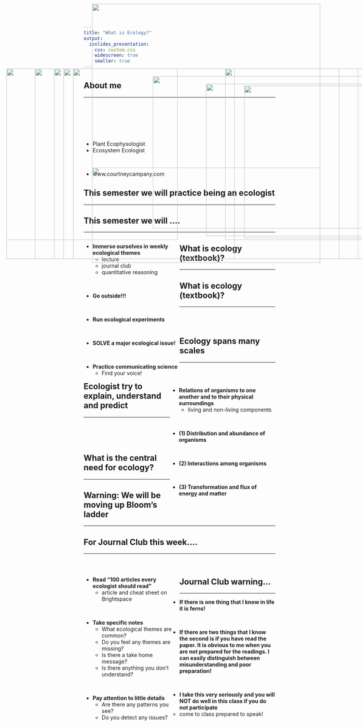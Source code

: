 ```yaml
---
title: "What is Ecology?"
output: 
  ioslides_presentation:
    css: custom.css
    widescreen: true
    smaller: true
---
```


## About me
<hr>
<br/>
<br />
<br />
<br />
<br />

* Plant Ecophysologist  
* Ecosystem Ecologist

<br />

* www.courtneycampany.com  


<IMG STYLE="position:absolute; TOP:200px; LEFT:410px; WIDTH:625px; HEIGHT:400px" SRC="images/me_pic.png">

## This semester we will practice being an ecologist
<hr>

<IMG STYLE="position:absolute; TOP:180px; LEFT:200px; WIDTH:700px; HEIGHT:500px" SRC="images/ecologist.jpg">

## This semester we will ....
<hr>
<div style="float: left; width: 50%;">
* **Immerse ourselves in weekly ecological themes**
    + lecture
    + journal club
    + quantitative reasoning

<br/>

* **Go outside!!!**

<br/>

* **Run ecological experiments**

<br/>

* **SOLVE a major ecological issue!**

<br/>

* **Practice communicating science**
   + Find your voice!
   
</div>

<IMG STYLE="position:absolute; TOP:220px; LEFT:550px; WIDTH:500px; HEIGHT:400px" SRC="images/ecologist2.jpg">

## What is ecology (textbook)?
<hr>

<IMG STYLE="position:absolute; TOP:180px; LEFT:100px; WIDTH:900px; HEIGHT:500px" SRC="images/ecologypic.jpg">

## What is ecology (textbook)?
<hr>
<br/>
<br/>

<IMG STYLE="position:absolute; TOP:180px; LEFT:25px; WIDTH:450px; HEIGHT:450px" SRC="images/earth.jpg">

<div style="float: right; width: 55%;">

* **Relations of organisms to one another and to their physical surroundings**
    + living and non-living components

<br/>

* **(1) Distribution and abundance of organisms**


<br/>


* **(2) Interactions among organisms**

<br/>

* **(3) Transformation and flux of energy and matter**
    
</div>

## Ecology spans many scales
<hr>

<IMG STYLE="position:absolute; TOP:180px; LEFT:25px; WIDTH:600px; HEIGHT:500px" SRC="images/scales.jpg">

<IMG STYLE="position:absolute; TOP:225px; LEFT:650px; WIDTH:400px; HEIGHT:400px" SRC="images/scales_riverine.png">

## Ecologist try to explain, understand and predict
<hr>
<br/>
<br/>
<br/>

<IMG STYLE="position:absolute; TOP:180px; LEFT:100px; WIDTH:900px; HEIGHT:500px" SRC="images/vultures.png">

##

<IMG STYLE="position:absolute; TOP:10px; LEFT:250px; WIDTH:600px; HEIGHT:680px" SRC="images/data_prarie.png">

## What is the central need for ecology?
<hr>

<IMG STYLE="position:absolute; TOP:180px; LEFT:150px; WIDTH:800px; HEIGHT:500px" SRC="images/datatypes.png">

## Warning: We will be moving up Bloom's ladder
<hr>

<IMG STYLE="position:absolute; TOP:180px; LEFT:175px; WIDTH:800px; HEIGHT:500px" SRC="images/blooms.png">

## For Journal Club this week....
<hr>
<br/>

<div style="float: left; width: 50%;">

* **Read "100 articles every ecologist should read"**
    + article and cheat sheet on Brightspace

<br/>

* **Take specific notes**
    + What ecological themes are common?
    + Do you feel any themes are missing?
    + Is there a take home message?
    + Is there anything you don't understand?

<br/>

* **Pay attention to little details**
    + Are there any patterns you see?
    + Do you detect any issues?
    
</div>

<IMG STYLE="position:absolute; TOP:180px; LEFT:600px; WIDTH:400px; HEIGHT:450px" SRC="images/100.png">

## Journal Club warning...
<hr>

* **If there is one thing that I know in life it is ferns!**

<br/>

* **If there are two things that I know the second is if you have read the paper. It is obvious to me when you are not prepared for the readings. I can easily distinguish between misunderstanding and poor preparation!**

<br/>

* **I take this very seriously and you will NOT do well in this class if you do not participate**
    + come to class prepared to speak!
    
<IMG STYLE="position:absolute; TOP:440px; LEFT:250px; WIDTH:600px; HEIGHT:250px" SRC="images/warn.jpg">